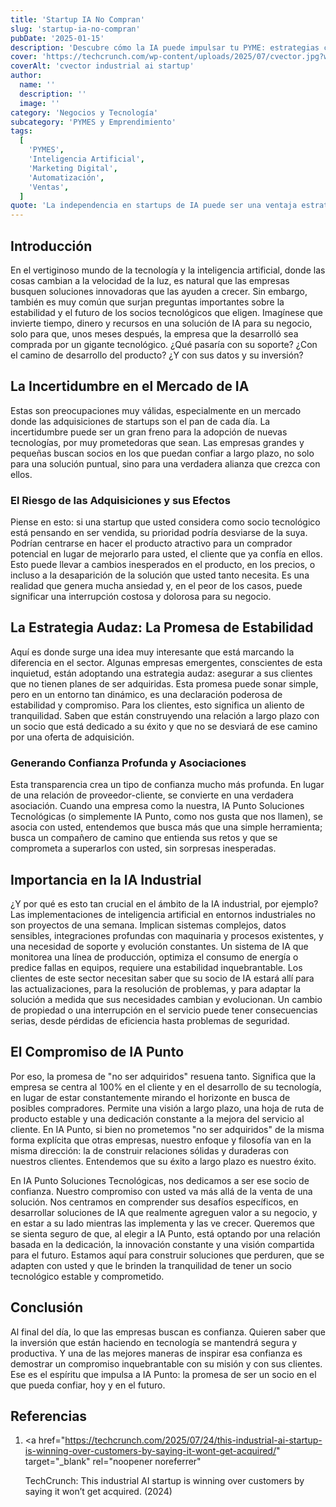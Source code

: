 ```yaml
---
title: 'Startup IA No Compran'
slug: 'startup-ia-no-compran'
pubDate: '2025-01-15'
description: 'Descubre cómo la IA puede impulsar tu PYME: estrategias concretas de marketing, automatización y datos para aumentar ventas.'
cover: 'https://techcrunch.com/wp-content/uploads/2025/07/cvector.jpg?w=1024'
coverAlt: 'cvector industrial ai startup'
author:
  name: ''
  description: ''
  image: ''
category: 'Negocios y Tecnología'
subcategory: 'PYMES y Emprendimiento'
tags:
  [
    'PYMES',
    'Inteligencia Artificial',
    'Marketing Digital',
    'Automatización',
    'Ventas',
  ]
quote: 'La independencia en startups de IA puede ser una ventaja estratégica. — Carlos Monnery'
---
```

<h2 id="introduccion">Introducción</h2>

En el vertiginoso mundo de la tecnología y la inteligencia artificial, donde las cosas cambian a la velocidad de la luz, es natural que las empresas busquen soluciones innovadoras que las ayuden a crecer. Sin embargo, también es muy común que surjan preguntas importantes sobre la estabilidad y el futuro de los socios tecnológicos que eligen. Imagínese que invierte tiempo, dinero y recursos en una solución de IA para su negocio, solo para que, unos meses después, la empresa que la desarrolló sea comprada por un gigante tecnológico. ¿Qué pasaría con su soporte? ¿Con el camino de desarrollo del producto? ¿Y con sus datos y su inversión?

<h2 id="la-incertidumbre-en-el-mercado-de-ia">
  La Incertidumbre en el Mercado de IA
</h2>

Estas son preocupaciones muy válidas, especialmente en un mercado donde las adquisiciones de startups son el pan de cada día. La incertidumbre puede ser un gran freno para la adopción de nuevas tecnologías, por muy prometedoras que sean. Las empresas grandes y pequeñas buscan socios en los que puedan confiar a largo plazo, no solo para una solución puntual, sino para una verdadera alianza que crezca con ellos.

<h3 id="el-riesgo-de-las-adquisiciones-y-sus-efectos">
  El Riesgo de las Adquisiciones y sus Efectos
</h3>

Piense en esto: si una startup que usted considera como socio tecnológico está pensando en ser vendida, su prioridad podría desviarse de la suya. Podrían centrarse en hacer el producto atractivo para un comprador potencial en lugar de mejorarlo para usted, el cliente que ya confía en ellos. Esto puede llevar a cambios inesperados en el producto, en los precios, o incluso a la desaparición de la solución que usted tanto necesita. Es una realidad que genera mucha ansiedad y, en el peor de los casos, puede significar una interrupción costosa y dolorosa para su negocio.

<h2 id="la-estrategia-audaz-la-promesa-de-estabilidad">
  La Estrategia Audaz: La Promesa de Estabilidad
</h2>

Aquí es donde surge una idea muy interesante que está marcando la diferencia en el sector. Algunas empresas emergentes, conscientes de esta inquietud, están adoptando una estrategia audaz: asegurar a sus clientes que no tienen planes de ser adquiridas. Esta promesa puede sonar simple, pero en un entorno tan dinámico, es una declaración poderosa de estabilidad y compromiso. Para los clientes, esto significa un aliento de tranquilidad. Saben que están construyendo una relación a largo plazo con un socio que está dedicado a su éxito y que no se desviará de ese camino por una oferta de adquisición.

<h3 id="generando-confianza-profunda-y-asociaciones">
  Generando Confianza Profunda y Asociaciones
</h3>

Esta transparencia crea un tipo de confianza mucho más profunda. En lugar de una relación de proveedor-cliente, se convierte en una verdadera asociación. Cuando una empresa como la nuestra, IA Punto Soluciones Tecnológicas (o simplemente IA Punto, como nos gusta que nos llamen), se asocia con usted, entendemos que busca más que una simple herramienta; busca un compañero de camino que entienda sus retos y que se comprometa a superarlos con usted, sin sorpresas inesperadas.

<h2 id="importancia-en-la-ia-industrial">Importancia en la IA Industrial</h2>

¿Y por qué es esto tan crucial en el ámbito de la IA industrial, por ejemplo? Las implementaciones de inteligencia artificial en entornos industriales no son proyectos de una semana. Implican sistemas complejos, datos sensibles, integraciones profundas con maquinaria y procesos existentes, y una necesidad de soporte y evolución constantes. Un sistema de IA que monitorea una línea de producción, optimiza el consumo de energía o predice fallas en equipos, requiere una estabilidad inquebrantable. Los clientes de este sector necesitan saber que su socio de IA estará allí para las actualizaciones, para la resolución de problemas, y para adaptar la solución a medida que sus necesidades cambian y evolucionan. Un cambio de propiedad o una interrupción en el servicio puede tener consecuencias serias, desde pérdidas de eficiencia hasta problemas de seguridad.

<h2 id="el-compromiso-de-ia-punto">El Compromiso de IA Punto</h2>

Por eso, la promesa de "no ser adquiridos" resuena tanto. Significa que la empresa se centra al 100% en el cliente y en el desarrollo de su tecnología, en lugar de estar constantemente mirando el horizonte en busca de posibles compradores. Permite una visión a largo plazo, una hoja de ruta de producto estable y una dedicación constante a la mejora del servicio al cliente. En IA Punto, si bien no prometemos "no ser adquiridos" de la misma forma explícita que otras empresas, nuestro enfoque y filosofía van en la misma dirección: la de construir relaciones sólidas y duraderas con nuestros clientes. Entendemos que su éxito a largo plazo es nuestro éxito.

En IA Punto Soluciones Tecnológicas, nos dedicamos a ser ese socio de confianza. Nuestro compromiso con usted va más allá de la venta de una solución. Nos centramos en comprender sus desafíos específicos, en desarrollar soluciones de IA que realmente agreguen valor a su negocio, y en estar a su lado mientras las implementa y las ve crecer. Queremos que se sienta seguro de que, al elegir a IA Punto, está optando por una relación basada en la dedicación, la innovación constante y una visión compartida para el futuro. Estamos aquí para construir soluciones que perduren, que se adapten con usted y que le brinden la tranquilidad de tener un socio tecnológico estable y comprometido.

<h2 id="conclusion">Conclusión</h2>

Al final del día, lo que las empresas buscan es confianza. Quieren saber que la inversión que están haciendo en tecnología se mantendrá segura y productiva. Y una de las mejores maneras de inspirar esa confianza es demostrar un compromiso inquebrantable con su misión y con sus clientes. Ese es el espíritu que impulsa a IA Punto: la promesa de ser un socio en el que pueda confiar, hoy y en el futuro.

<h2 id="referencias">Referencias</h2>

1.  <a
      href="https://techcrunch.com/2025/07/24/this-industrial-ai-startup-is-winning-over-customers-by-saying-it-wont-get-acquired/"
      target="_blank"
      rel="noopener noreferrer"
    >
      TechCrunch: This industrial AI startup is winning over customers by saying
      it won’t get acquired. (2024)
    </a>
